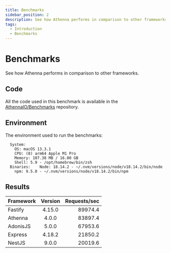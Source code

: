 ```yaml
---
title: Benchmarks
sidebar_position: 2
description: See how Athenna performs in comparison to other frameworks.
tags:
  - Introduction
  - Benchmarks
---
```


# Benchmarks

See how Athenna performs in comparison to other frameworks.

## Code

All the code used in this benchmark is available in the
[AthennaIO/Benchmarks](https://github.com/AthennaIO/Benchmarks) repository.

## Environment

The environment used to run the benchmarks:

```shell title="npx envinfo --system --binaries"
  System:
    OS: macOS 13.3.1
    CPU: (8) arm64 Apple M1 Pro
    Memory: 107.38 MB / 16.00 GB
    Shell: 5.9 - /opt/homebrew/bin/zsh
  Binaries:    Node: 18.14.2 - ~/.nvm/versions/node/v18.14.2/bin/node
    npm: 9.5.0 - ~/.nvm/versions/node/v18.14.2/bin/npm
```

## Results

| Framework | Version | Requests/sec |
|:----------|:-------:|-------------:|
| Fastify   | 4.15.0  |      89974.4 |
| Athenna   |  4.0.0  |      83897.4 |
| AdonisJS  |  5.0.0  |      67953.6 |
| Express   | 4.18.2  |      21850.2 |
| NestJS    |  9.0.0  |      20019.6 |

